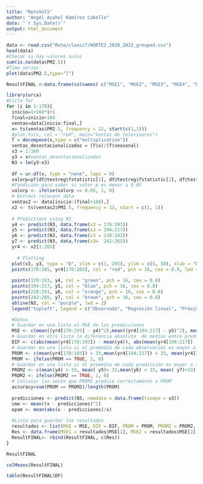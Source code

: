 ```yaml
---
title: "RetoVol5"
author: "Angel Azahel Ramírez Cabello"
date: "`r Sys.Date()`"
output: html_document
---
```


```r
data <- read.csv("Reto/classif/NORTE2_2020_2023_grouped.csv")
head(data)
#Checar si hay valores nulos
sum(is.na(data$PM2.5))
#Time series
plot(data$PM2.5,type="l")


```
```r
ResultFINAL <-data.frame(colnames( c("MSE1", "MSE2", "MSE3", "MSE4", "DIF1", "DIF2", "DIF3", "DIF4", "accuracy", "cme", "epam","DF")))
```


```r
library(urca)
#Ciclo for
for (i in 1:178){
  inicio=1+168*i+1
  final=inicio+168
  ventas=data[inicio:final,]
  x= ts(ventas$PM2.5, frequency = 12, start(c(1,1)))
  #plot.ts(x, col = "red", main="Ventas de televisores")
  T = decompose(x,type = c("multiplicative"))
  ventas_desestacionalizadas = (T$x)/(T$seasonal)
  x3 = 1:169
  y3 = x#ventas_desestacionalizadas
  N3 = lm(y3~x3)
  
  df = ur.df(x, type = "none", lags = 0)
  valorp=pf(df@testreg$fstatistic[1], df@testreg$fstatistic[2], df@testreg$fstatistic[3], lower.tail = FALSE)
  #Condición para saber si valor p es menor a 0.05
  valorp <- ifelse(valorp <= 0.05, 1, 0)
  # Extract relevant data
  ventas2 <- data[inicio:(final+168),]
  x2 <- ts(ventas2$PM2.5, frequency = 12, start = c(1, 1))
  
  # Predictions using N3
  y4 <- predict(N3, data.frame(x3 = 170:193))
  y5 <- predict(N3, data.frame(x3 = 194:217))
  y6 <- predict(N3, data.frame(x3 = 218:241))
  y7 <- predict(N3, data.frame(x3=  242:265))
  yr4 <- x2[1:265]
  
    # Plotting
  plot(x3, y3, type = "b", xlim = c(1, 265), ylim = c(5, 50), xlab = "Observation", ylab = "PM2.5 Levels", main = "PREDICCION CONCENTRACION PM2.5")
  points(170:265, yr4[170:265], col = "red", pch = 16, cex = 0.8, lwd = 2, xlab = "Observation", ylab = "PM2.5 Levels", main = "ARIMA Model Prediction")
  
  points(170:193, y4, col = "green", pch = 16, cex = 0.8)
  points(194:217, y5, col = "blue", pch = 16, cex = 0.8)
  points(218:241, y6, col = "orange", pch = 16, cex = 0.8)
  points(242:265, y7, col = "brown", pch = 16, cex = 0.8)
  abline(N3, col = "purple", lwd = 2)
  legend("topleft", legend = c("Observado", "Regresión lineal", "Próximos 4 días"), col = c("black", "purple", "red"), pch = c(16, 16, 16))

  #Datos
  # Guardar en una lista el MSE de las predicciones
  MSE <- c(mean((yr4[170:193] - y4)^2),mean((yr4[194:217] - y5)^2), mean((yr4[218:241] - y6)^2), mean((yr4[242:265] - y7)^2))
  # Guardar en otra lista la diferencia absoluta  de medias entre predicciones y observaciones
  DIF <- c(abs(mean(yr4[170:193]) - mean(y4)), abs(mean(yr4[194:217]) - mean(y5)),abs(mean(yr4[218:241]) - mean(y6)),abs(mean(yr4[242:265]) - mean(y7)))
  # Guardar en una lista si el promedio de cada observación es mayor a 30
  PROM <- c(mean(yr4[170:193]) > 33,mean(yr4[194:217]) > 33, mean(yr4[218:241]) > 33, mean(yr4[242:265]) > 33)
  PROM <- ifelse(PROM == TRUE, 1, 0)
  # Guardar en una lista si el promedio de cada predicción es mayor a 30
  PROM2 <- c(mean(y4) > 33, mean( y5)> 33,mean(y6) > 33, mean( y7)>33)
  PROM2 <- ifelse(PROM2 == TRUE, 1, 0)
  # Calcular las veces que PROM2 predice correctamente a PROM
  accuracy=sum(PROM == PROM2)/length(PROM)
  
  predicciones <- predict(N3, newdata = data.frame(tiempo = x3))
  cme <- mean((x - predicciones)^2)
  epam <- mean(abs(x - predicciones)/x)
  
  #Lista para guardar los resultados
  resultados <- list(MSE = MSE, DIF = DIF, PROM = PROM, PROM2 = PROM2, accuracy = accuracy, cme = cme, epam = epam, valorP=valorp)# Guardar todos los 
  Res <- data.frame(MSE1 = resultados$MSE[1], MSE2 = resultados$MSE[2],MSE3 = resultados$MSE[3],MSE4 = resultados$MSE[4] , DIF1= resultados$DIF[1],DIF2= resultados$DIF[2], DIF3= resultados$DIF[3],DIF4= resultados$DIF[4], accuracy = resultados$accuracy, cme = resultados$cme, epam = resultados$epam, DF = resultados$valorP)
  ResultFINAL<- rbind(ResultFINAL, c(Res))
}
```

```r
ResultFINAL
```

```r
colMeans(ResultFINAL)
```
```r
table(ResultFINAL$DF)
```







